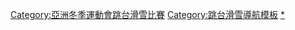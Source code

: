 {{Navbox
|name = 亞洲冬季運動會跳台滑雪比賽
|title = [[亞洲冬季運動會跳台滑雪比賽]]
| state = {{{state|autocollapse}}}
| listclass = hlist
| titlestyle = background-color:#BFD7FF;
| imageleftstyle = width:60px; <!-- minimize width used by left image cell -->
| imagestyle = width:60px; <!-- same as imageleftstyle to center the list -->
| image = [[File:No image.svg|40px|link=]] <!-- empty right image to center the list -->
| imageleft = [[File:Ski jumping pictogram.svg|40px]]
|list1 =
* ''[[1986年亞洲冬季運動會跳台滑雪比賽|1986]] (表演)''
* ''[[1990年亞洲冬季運動會跳台滑雪比賽|1990]] (表演)''
* ''[[1996年亞洲冬季運動會跳台滑雪比賽|1996]] (表演)''
* {{color|#A0A0A0|1999}}
* [[2003年亞洲冬季運動會跳台滑雪比賽|2003]]
* {{color|#A0A0A0|2007}}
* [[2011年亞洲冬季運動會跳台滑雪比賽|2011]]
* [[2017年亞洲冬季運動會跳台滑雪比賽|2017]]
|below = [[亞洲冬季運動會跳台滑雪獎牌得主列表|獎牌得主列表]]
}}<includeonly>[[Category:亞洲冬季運動會跳台滑雪比賽]]</includeonly><noinclude>
{{collapsible option}}
[[Category:跳台滑雪導航模板]]
[[Category:亞洲冬季運動會跳台滑雪比賽|*]]
[[Category:亞洲冬季運動會模板|{{PAGENAME}}]]
</noinclude>
